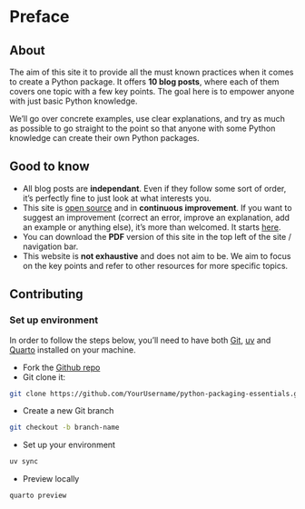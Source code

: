 
# Preface {.unnumbered}


## About

The aim of this site it to provide all the must known practices when it comes to create a Python package. It offers **10 blog posts**, where each of them covers one topic with a few key points. The goal here is to empower anyone with just basic Python knowledge.

We'll go over concrete examples, use clear explanations, and try as much as possible to go straight to the point so that anyone with some Python knowledge can create their own Python packages.

## Good to know

- All blog posts are **independant**. Even if they follow some sort of order, it's perfectly fine to just look at what interests you.
- This site is [open source](https://github.com/yellow-sunflower/python-packaging-essentials/) and in **continuous improvement**.  If you want to suggest an improvement (correct an error, improve an explanation, add an example or anything else), it's more than welcomed. It starts [here](#contributing).
- You can download the **PDF** version of this site in the top left of the site / navigation bar.
- This website is **not exhaustive** and does not aim to be. We aim to focus on the key points and refer to other resources for more specific topics.

## Contributing

### Set up environment

In order to follow the steps below, you'll need to have both [Git](https://git-scm.com/downloads), [uv](https://docs.astral.sh/uv/getting-started/installation/) and [Quarto](https://quarto.org/) installed on your machine.

- Fork the [Github repo](https://github.com/yellow-sunflower/python-packaging-essentials/)
- Git clone it:

```bash
git clone https://github.com/YourUsername/python-packaging-essentials.git
```

- Create a new Git branch

```bash
git checkout -b branch-name
```

- Set up your environment

```bash
uv sync
```

- Preview locally

```bash
quarto preview
```